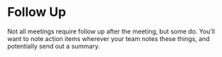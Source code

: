 # Follow Up

Not all meetings require follow up after the meeting, but some do. You'll want
to note action items wherever your team notes these things, and potentially
send out a summary. 

